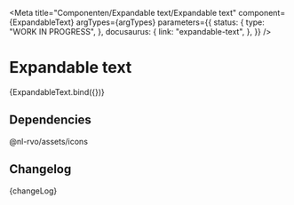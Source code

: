 
<Meta
  title="Componenten/Expandable text/Expandable text"
  component={ExpandableText}
  argTypes={argTypes}
  parameters={{
    status: {
      type: "WORK IN PROGRESS",
    },
    docusaurus: {
      link: "expandable-text",
    },
  }}
/>

# Expandable text

<Canvas>
  <Story name="Expandable text" args={defaultArgs}>
    {ExpandableText.bind({})}
  </Story>
</Canvas>

<ArgsTable story="Expandable text" />

## Dependencies

@nl-rvo/assets/icons

## Changelog

<Description>{changeLog}</Description>
